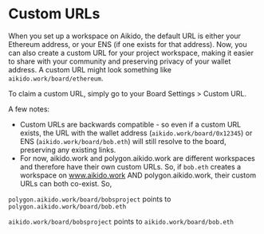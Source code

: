 # Custom URLs

When you set up a workspace on Aikido, the default URL is either your Ethereum address, or your ENS (if one exists for that address). Now, you can also create a custom URL for your project workspace, making it easier to share with your community and preserving privacy of your wallet address. A custom URL might look something like `aikido.work/board/ethereum`. 

To claim a custom URL, simply go to your Board Settings > Custom URL.

A few notes:
* Custom URLs are backwards compatible - so even if a custom URL exists, the URL with the wallet address (`aikido.work/board/0x12345`) or ENS (`aikido.work/board/bob.eth`) will still resolve to the board, preserving any existing links.
* For now, aikido.work and polygon.aikido.work are different workspaces and therefore have their own custom URLs. So, if `bob.eth` creates a workspace on www.aikido.work AND polygon.aikido.work, their custom URLs can both co-exist. So,

`polygon.aikido.work/board/bobsproject` points to `polygon.aikido.work/board/bob.eth`

`aikido.work/board/bobsproject` points to `aikido.work/board/bob.eth`